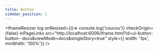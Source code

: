 ```yaml
---
title: Button
sidebar_position: 1
---
```



<IframeResizer
  log
  onResized={()=> console.log('coucou')}
  checkOrigin={false}
  inPageLinks
  src="http://localhost:6006/iframe.html?id=ui-button-button--docs&viewMode=docs&singleStory=true"
  style={{ width: '1px', minWidth: '100%'}}
/>
 
 